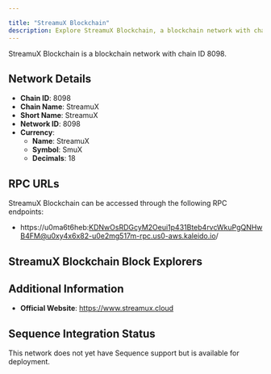 ```yaml
---

title: "StreamuX Blockchain"
description: Explore StreamuX Blockchain, a blockchain network with chain ID 8098. Learn about its native currency, StreamuX, and how to interact with the network.
---
```




StreamuX Blockchain is a blockchain network with chain ID 8098.

## Network Details

- **Chain ID**: 8098
- **Chain Name**: StreamuX
- **Short Name**: StreamuX
- **Network ID**: 8098
- **Currency**: 
  - **Name**: StreamuX
  - **Symbol**: SmuX
  - **Decimals**: 18

## RPC URLs

StreamuX Blockchain can be accessed through the following RPC endpoints:

- https://u0ma6t6heb:KDNwOsRDGcyM2Oeui1p431Bteb4rvcWkuPgQNHwB4FM@u0xy4x6x82-u0e2mg517m-rpc.us0-aws.kaleido.io/

## StreamuX Blockchain Block Explorers



## Additional Information

- **Official Website**: https://www.streamux.cloud

## Sequence Integration Status

This network does not yet have Sequence support but is available for deployment.
